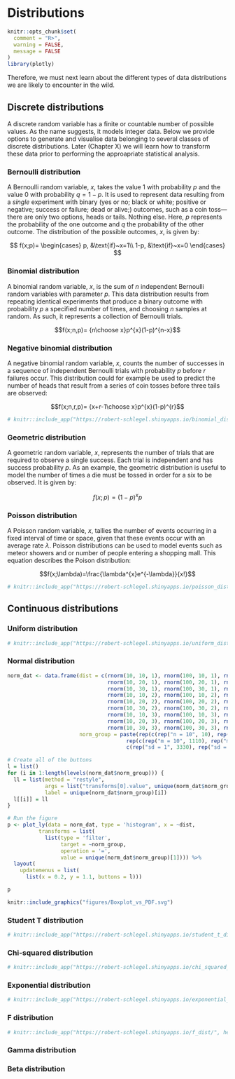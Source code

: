 # Distributions


```r
knitr::opts_chunk$set(
  comment = "R>", 
  warning = FALSE, 
  message = FALSE
)
library(plotly)
```

Therefore, we must next learn about the different types of data distributions we are likely to encounter in the wild.

## Discrete distributions
A discrete random variable has a finite or countable number of possible values. As the name suggests, it models integer data. Below we provide options to generate and visualise data belonging to several classes of discrete distributions. Later (Chapter X) we will learn how to transform these data prior to performing the approapriate statistical analysis.

### Bernoulli distribution
A Bernoulli random variable, $x$, takes the value 1 with probability $p$ and the value 0 with probability $q=1−p$. It is used to represent data resulting from a *single* experiment with binary (yes or no; black or white; positive or negative; success or failure; dead or alive;) outcomes, such as a coin toss---there are only two options, heads or tails. Nothing else. Here, $p$ represents the probability of the one outcome and $q$ the probability of the other outcome. The distribution of the possible outcomes, $x$, is given by:

$$
f(x;p)=
  \begin{cases}
    p, &\text{if}~x=1\\
    1-p, &\text{if}~x=0
  \end{cases}
$$

### Binomial distribution
A binomial random variable, $x$, is the sum of $n$ independent Bernoulli random variables with parameter $p$. This data distribution results from repeating identical experiments that produce a binary outcome with probability $p$ a specified number of times, and choosing $n$ samples at random. As such, it represents a collection of Bernoulli trials.

$$f(x;n,p)= {n\choose x}p^{x}(1-p)^{n-x}$$

### Negative binomial distribution
A negative binomial random variable, $x$, counts the number of successes in a sequence of independent Bernoulli trials with probability $p$ before $r$ failures occur. This distribution could for example be used to predict the number of heads that result from a series of coin tosses before three tails are observed:

$$f(x;n,r,p)= {x+r-1\choose x}p^{x}(1-p)^{r}$$

```r
# knitr::include_app("https://robert-schlegel.shinyapps.io/binomial_dist/", height = "600px")
```

### Geometric distribution
A geometric random variable, $x$, represents the number of trials that are required to observe a single success. Each trial is independent and has success probability $p$. As an example, the geometric distribution is useful to model the number of times a die must be tossed in order for a six to be observed. It is given by:

$$f(x;p)=(1-p)^{x}p$$

### Poisson distribution
A Poisson random variable, $x$, tallies the number of events occurring in a fixed interval of time or space, given that these events occur with an average rate $\lambda$. Poisson distributions can be used to model events such as meteor showers and or number of people entering a shopping mall. This equation describes the Poison distribution:

$$f(x;\lambda)=\frac{\lambda^{x}e^{-\lambda}}{x!}$$

```r
# knitr::include_app("https://robert-schlegel.shinyapps.io/poisson_dist/", height = "600px")
```

## Continuous distributions

### Uniform distribution

```r
# knitr::include_app("https://robert-schlegel.shinyapps.io/uniform_dist/", height = "600px")
```

### Normal distribution

```r
norm_dat <- data.frame(dist = c(rnorm(10, 10, 1), rnorm(100, 10, 1), rnorm(1000, 10, 1),
                                rnorm(10, 20, 1), rnorm(100, 20, 1), rnorm(1000, 20, 1),
                                rnorm(10, 30, 1), rnorm(100, 30, 1), rnorm(1000, 30, 1),
                                rnorm(10, 10, 2), rnorm(100, 10, 2), rnorm(1000, 10, 2),
                                rnorm(10, 20, 2), rnorm(100, 20, 2), rnorm(1000, 20, 2),
                                rnorm(10, 30, 2), rnorm(100, 30, 2), rnorm(1000, 30, 2),
                                rnorm(10, 10, 3), rnorm(100, 10, 3), rnorm(1000, 10, 3),
                                rnorm(10, 20, 3), rnorm(100, 20, 3), rnorm(1000, 20, 3),
                                rnorm(10, 30, 3), rnorm(100, 30, 3), rnorm(1000, 30, 3)),
                       norm_group = paste(rep(c(rep("n = 10", 10), rep("n = 100", 100), rep("n = 1000", 1000)), 9),
                                      rep(c(rep("m = 10", 1110), rep("m = 20", 1110), rep("m = 30", 1110)), 3),
                                      c(rep("sd = 1", 3330), rep("sd = 2", 3330), rep("sd = 3", 3330))))

# Create all of the buttons
l = list()
for (i in 1:length(levels(norm_dat$norm_group))) {
  ll = list(method = "restyle",
            args = list("transforms[0].value", unique(norm_dat$norm_group)[i]),
            label = unique(norm_dat$norm_group)[i]) 
  l[[i]] = ll
}

# Run the figure
p <- plot_ly(data = norm_dat, type = 'histogram', x = ~dist,
          transforms = list(
            list(type = 'filter',
                 target = ~norm_group,
                 operation = '=',
                 value = unique(norm_dat$norm_group)[1]))) %>%
  layout(
    updatemenus = list(
      list(x = 0.2, y = 1.1, buttons = l)))

p
```

```r
knitr::include_graphics("figures/Boxplot_vs_PDF.svg")
```

### Student T distribution

```r
# knitr::include_app("https://robert-schlegel.shinyapps.io/student_t_dist/", height = "600px")
```

### Chi-squared distribution

```r
# knitr::include_app("https://robert-schlegel.shinyapps.io/chi_squared_dist/", height = "600px")
```

### Exponential distribution

```r
# knitr::include_app("https://robert-schlegel.shinyapps.io/exponential_dist/", height = "600px")
```

### F distribution

```r
# knitr::include_app("https://robert-schlegel.shinyapps.io/f_dist/", height = "600px")
```

### Gamma distribution

### Beta distribution
